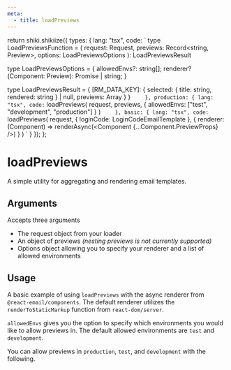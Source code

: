 ```yaml
---
meta:
  - title: loadPreviews
---
```



  return shiki.shikiize({
    types: {
      lang: "tsx",
      code: `
type LoadPreviewsFunction = <Preview extends React.ReactComponentType>(
  request: Request,
  previews: Record<string, Preview>,
  options: LoadPreviewsOptions<Preview>
): LoadPreviewsResult

type LoadPreviewsOptions<Preview extends React.ReactComponentType> = {
allowedEnvs?: string[];
renderer?(Component: Preview): Promise<string> | string;
}

type LoadPreviewsResult = {
[RM_DATA_KEY]: {
selected: {
title: string,
rendered: string
} | null,
previews: Array<string>
}
}
`    },
    production: {
      lang: "tsx",
      code:`
loadPreviews(
request,
previews,
{
allowedEnvs: ["test", "development", "production"]
}
)
`    },
    basic: {
      lang: "tsx",
      code:`
loadPreviews(
request,
{
loginCode: LoginCodeEmailTemplate
},
{
renderer: (Component) =>
renderAsync(<Component {...Component.PreviewProps} />)
}
)
`
}
});
};

# loadPreviews

A simple utility for aggregating and rendering email templates.

## Arguments

Accepts three arguments

- The request object from your loader
- An object of previews _(nesting previews is not currently supported)_
- Options object allowing you to specify your renderer and a list of allowed environments

<Shikiize id="types" />

## Usage

A basic example of using `loadPreviews` with the async renderer from `@react-email/components`. The default renderer utilizes the `renderToStaticMarkup` function from `react-dom/server`.

<Shikiize id="basic" />

`allowedEnvs` gives you the option to specify which environments you would like to allow previews in. The default allowed environments are `test` and `development`.

You can allow previews in `production`, `test`, and `development` with the following.

<Shikiize id="production" />
